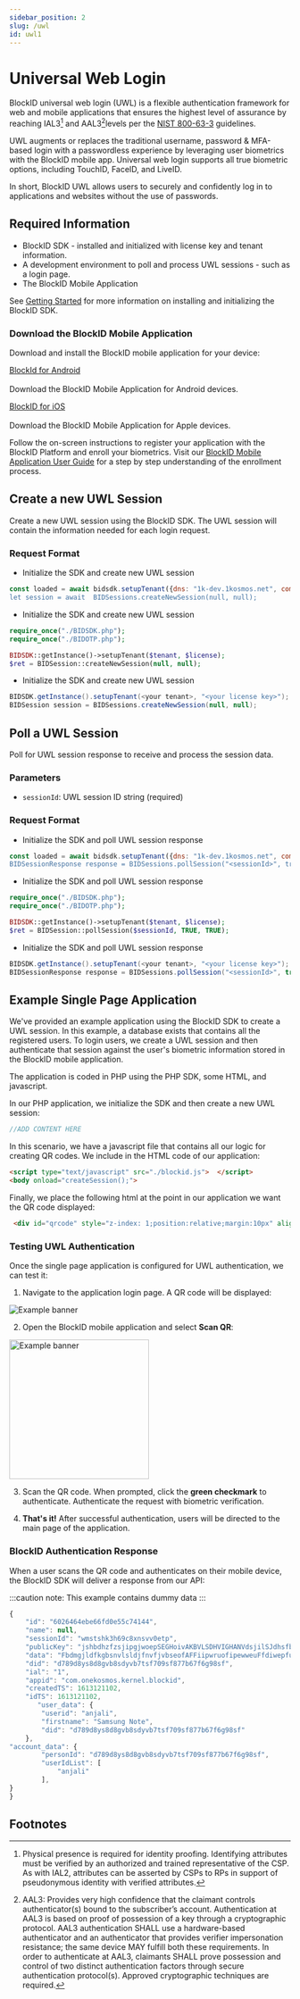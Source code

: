 ```yaml
---
sidebar_position: 2
slug: /uwl
id: uwl1
---
```



# Universal Web Login



BlockID universal web login (UWL) is a flexible authentication framework for web and mobile applications that ensures the highest level of assurance by reaching IAL3[^1] and AAL3[^2]levels per the [NIST 800-63-3](https://doi.org/10.6028/NIST.SP.800-63-3) guidelines. 

UWL augments or replaces the traditional username, password & MFA-based login with a passwordless experience by leveraging user biometrics with the BlockID mobile app. Universal web login supports all true biometric options, including TouchID, FaceID, and LiveID.

In short, BlockID UWL allows users to securely and confidently log in to applications and websites without the use of passwords. 

## **Required Information**

- BlockID SDK - installed and initialized with license key and tenant information.
- A development environment to poll and process UWL sessions - such as a login page. 
- The BlockID Mobile Application  

See [Getting Started](/docs/index#gettingstarted) for more information on installing and initializing the BlockID SDK. 



### Download the BlockID Mobile Application 
Download and install the BlockID mobile application for your device: 


<Tabs groupId="download" className="unique-tabs">

<TabItem value="android" label="Android" default>
<a href="https://play.google.com/store/apps/details?id=com.onekosmos.kernel.blockid"> BlockId for Android </a> <br/>
<br/>Download the BlockID Mobile Application for Android devices.  
  
</TabItem>

<TabItem value="ios" label="iOS">
    
<a href="https://apps.apple.com/us/app/blockid/id1539421428"> BlockID for iOS </a> <br/>
<br/>Download the BlockID Mobile Application for Apple devices.  

  </TabItem>
</Tabs>

Follow the on-screen instructions to register your application with the BlockID Platform and enroll your biometrics. Visit our [BlockID Mobile Application User Guide](https://1kosmos.document360.io/docs/blockid-mobile-application-user-guide#EnrollBio) for a step by step understanding of the enrollment process.


## **Create a new UWL Session**

Create a new UWL session using the BlockID SDK. The UWL session will contain the information needed for each login request.


### Request Format

<Tabs groupId="OS" className="unique-tabs">
<TabItem value="node" label="Node.js SDK">

- Initialize the SDK and create new UWL session

```jsx
const loaded = await bidsdk.setupTenant({dns: "1k-dev.1kosmos.net", communityName: "default"}, "<your license key>")`;
let session = await  BIDSessions.createNewSession(null, null);
```
</TabItem>

<TabItem value="php" label="PHP SDK">

- Initialize the SDK and create new UWL session

```php
require_once("./BIDSDK.php");
require_once("./BIDOTP.php");

BIDSDK::getInstance()->setupTenant($tenant, $license);    
$ret = BIDSession::createNewSession(null, null);
```
</TabItem>

<TabItem value="java" label="Java SDK">

- Initialize the SDK and create new UWL session

```java
BIDSDK.getInstance().setupTenant(<your tenant>, "<your license key>");
BIDSession session = BIDSessions.createNewSession(null, null);
```

</TabItem>
</Tabs>

## **Poll a UWL Session**

Poll for UWL session response to receive and process the session data. 

### Parameters 

- `sessionId`: UWL session ID string (required)

### Request Format

<Tabs groupId="OS" className="unique-tabs">
<TabItem value="node" label="Node.js SDK">

- Initialize the SDK and poll UWL session response

```jsx
const loaded = await bidsdk.setupTenant({dns: "1k-dev.1kosmos.net", communityName: "default"}, "<your license key>")`;
BIDSessionResponse response = BIDSessions.pollSession("<sessionId>", true, true);
```        
</TabItem>

<TabItem value="php" label="PHP SDK">

- Initialize the SDK and poll UWL session response

```php
require_once("./BIDSDK.php");
require_once("./BIDOTP.php");

BIDSDK::getInstance()->setupTenant($tenant, $license);
$ret = BIDSession::pollSession($sessionId, TRUE, TRUE); 
```
</TabItem>

<TabItem value="java" label="Java SDK">

- Initialize the SDK and poll UWL session response

```java
BIDSDK.getInstance().setupTenant(<your tenant>, "<your license key>");
BIDSessionResponse response = BIDSessions.pollSession("<sessionId>", true, true);
```
</TabItem>
</Tabs>


## **Example Single Page Application** 

We've provided an example application using the BlockID SDK to create a UWL session. In this example, a database exists that contains all the registered users. To login users, we create a UWL session and then authenticate that session against the user's biometric information stored in the BlockID mobile application.  

The application is coded in PHP using the PHP SDK, some HTML, and javascript.   


In our PHP application, we initialize the SDK and then create a new UWL session:

```php
//ADD CONTENT HERE
```

In this scenario, we have a javascript file that contains all our logic for creating QR codes. We include in the HTML code of our application:

```html
<script type="text/javascript" src="./blockid.js">  </script>
<body onload="createSession();">
```

Finally, we place the following html at the point in our application we want the QR code displayed:

```html
 <div id="qrcode" style="z-index: 1;position:relative;margin:10px" align="center"> </div>
```


### Testing UWL Authentication 

Once the single page application is configured for UWL authentication, we can test it:

1. Navigate to the application login page. A QR code will be displayed:

<BrowserWindow url="http://blockid-trial.1kosmos.net/">
<img src={SignIn} alt="Example banner" />
</BrowserWindow>
 


2. Open the BlockID mobile application and select **Scan QR**:

<img src={ScanQR} alt="Example banner" width='250' />

3. Scan the QR code. When prompted, click the **green checkmark** to authenticate. Authenticate the request with biometric verification. 


4. **That's it!** After successful authentication, users will be directed to the main page of the application. 


### BlockID Authentication Response   

When a user scans the QR code and authenticates on their mobile device, the BlockID SDK will deliver a response from our API: 

:::caution note:
This example contains dummy data
:::

```jsx
{
    "id": "6026464ebe66fd0e55c74144",
    "name": null,
    "sessionId": "wmstshk3h69c8xnsvv0etp",
    "publicKey": "jshbdhzfzsjipgjwoepSEGHoivAKBVLSDHVIGHANVdsjilSJdhsfbgAKJFHlajsFGSDJKFBJSDGFZESFODGJBVESJLJSFVKSAKF",
    "data": "FbdmgjldfkgbsnvlsldjfnvfjvbseofAFFiipwruofipewweuFfdiwepfuiwvdcbEjdpiaoufhuwioeadklhcfjbjdsDSkjfvhesoigvdjbjoifvhesufiwDFrsguhfsklfiorushfvbxkjigjslhidjxviodufjkxvbiseodufhvisfdepirouyfuosfidlxj",
    "did": "d789d8ys8d8gvb8sdyvb7tsf709sf877b67f6g98sf",
    "ial": "1",
    "appid": "com.onekosmos.kernel.blockid",
    "createdTS": 1613121102,
    "idTS": 1613121102,
       "user_data": {
        "userid": "anjali",
        "firstname": "Samsung Note",
        "did": "d789d8ys8d8gvb8sdyvb7tsf709sf877b67f6g98sf"
    },
"account_data": {
        "personId": "d789d8ys8d8gvb8sdyvb7tsf709sf877b67f6g98sf",
        "userIdList": [
            "anjali"
        ],
}
}
```


## **Footnotes**

[^1]:Physical presence is required for identity proofing. Identifying attributes must be verified by an authorized and trained representative of the CSP. As with IAL2, attributes can be asserted by CSPs to RPs in support of pseudonymous identity with verified attributes.

[^2]:AAL3: Provides very high confidence that the claimant controls authenticator(s) bound to the subscriber’s account. Authentication at AAL3 is based on proof of possession of a key through a cryptographic protocol. AAL3 authentication SHALL use a hardware-based authenticator and an authenticator that provides verifier impersonation resistance; the same device MAY fulfill both these requirements. In order to authenticate at AAL3, claimants SHALL prove possession and control of two distinct authentication factors through secure authentication protocol(s). Approved cryptographic techniques are required.
